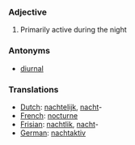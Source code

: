 ===Adjective===
#Primarily active during the night
===Antonyms===
*[[diurnal]]
===Translations===
*[[Dutch]]: [[nachtelijk]], [[nacht]]-
*[[French]]: [[nocturne]]
*[[Frisian]]: [[nachtlik]], [[nacht]]-
*[[German]]: [[nachtaktiv]]